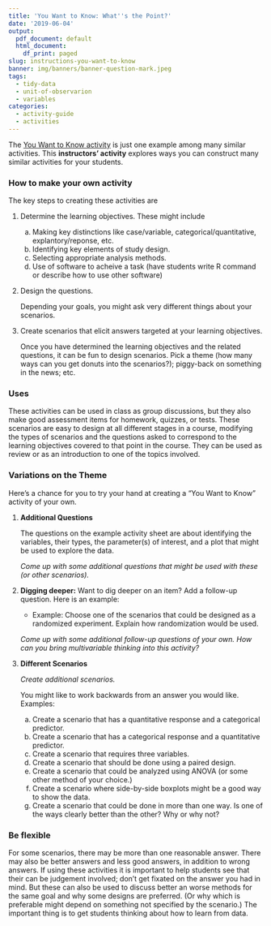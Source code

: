 ```yaml
---
title: 'You Want to Know: What''s the Point?'
date: '2019-06-04'
output:
  pdf_document: default
  html_document:
    df_print: paged
slug: instructions-you-want-to-know
banner: img/banners/banner-question-mark.jpeg
tags:
  - tidy-data
  - unit-of-observarion
  - variables
categories:
  - activity-guide
  - activities
---
```


The [You Want to Know activity](/blog/activity-you-want-to-know/) is just one
example among many similar activities.  This **instructors' activity** explores
ways you can construct many similar activities for your students.

### How to make your own activity

The key steps to creating these activities are

1. Determine the learning objectives.  These might include

    a. Making key distinctions like case/variable, categorical/quantitative, explantory/reponse, etc.
    b. Identifying key elements of study design.
    c. Selecting appropriate analysis methods.
    d. Use of software to acheive a task (have students write R command or describe 
    how to use other software)
    
2. Design the questions.

    Depending your goals, you might ask very different things about your scenarios.

3. Create scenarios that elicit answers targeted at your learning objectives.

    Once you have determined the learning objectives and the related questions,
    it can be fun to design scenarios. Pick a theme (how many ways can you get
    donuts into the scenarios?); piggy-back on something in the news; etc.

### Uses

These activities can be used in class as group discussions, but they also make good
assessment items for homework, quizzes, or tests.
These scenarios are easy to design at all different stages in a course, modifying the 
types of scenarios and the questions asked to correspond to the learning objectives
covered to that point in the course. They can be used as review or as an introduction
to one of the topics involved.


### Variations on the Theme

Here's a chance for you to try your hand at creating a "You Want to Know" activity
of your own.

1. **Additional Questions**

    The questions on the example activity sheet are about identifying the 
    variables, their types, the parameter(s) of interest, and a plot that 
    might be used to explore the data.
    
    *Come up with some additional questions that might be used with these (or other scenarios).*
    
 <!-- Inference, CI, hypotheses, R code, etc. explanatory/response -->
    
2. **Digging deeper:** Want to dig deeper on an item? Add a follow-up question.
   Here is an example:
   
    * Example: Choose one of the scenarios that could be designed as a randomized experiment. Explain how randomization would be used.
    
    *Come up with some additional follow-up questions of your own. How can you bring multivariable thinking into this activity?*

<!-- How create bootstrap/randomization distribution; plot if there is a statistically -->
<!-- signifcant difference; R code to make plot; list a potential confounding variable; -->
<!-- list a variable you would want to control; scenario that would be unethical to do -->
<!-- as an experiment;  -->
    
3. **Different Scenarios**

    *Create additional scenarios.*
    
    You might like to work backwards from an answer you would like.  Examples:
    
    a. Create a scenario that has a quantitative response and a categorical predictor.
    b. Create a scenario that has a categorical response and a quantitative predictor.
    c. Create a scenario that requires three variables.
    d. Create a scenario that should be done using a paired design.
    e. Create a scenario that could be analyzed using ANOVA (or some other method of your choice.)
    f. Create a scenario where side-by-side boxplots might be a good way to show the 
    data.
    g. Create a scenario that could be done in more than one way. Is one of the ways
    clearly better than the other? Why or why not?
    
### Be flexible

For some scenarios, there may be more than one reasonable answer. There may also be 
better answers and less good answers, in addition to wrong answers. If using these 
activities it is important to help students see that their can be judgement involved;
don't get fixated on the answer you had in mind. But these can also be used to discuss
better an worse methods for the same goal and why some designs are preferred. (Or why
which is preferable might depend on something not specified by the scenario.) The 
important thing is to get students thinking about how to learn from data.

    
    